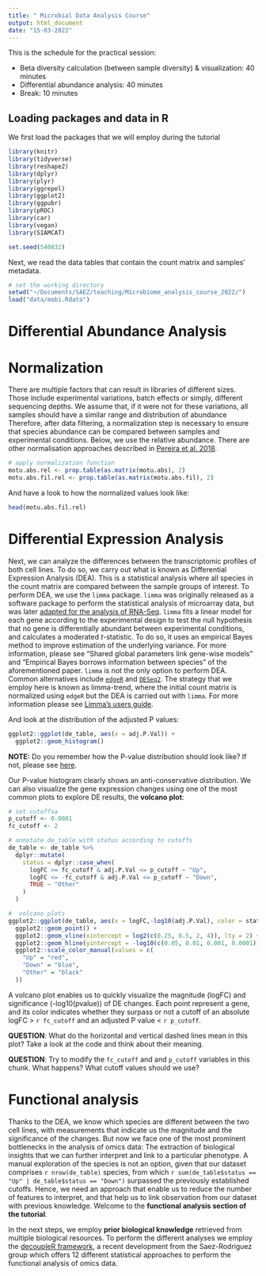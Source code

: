 ```yaml
---
title: " Microbial Data Analysis Course"
output: html_document 
date: "15-03-2022"
---
```


This is the schedule for the practical session:

- Beta diversity calculation (between sample diversity) & visualization: 40 minutes
- Differential abundance analysis: 40 minutes
- Break: 10 minutes

## Loading packages and data in R

We first load the packages that we will employ during the tutorial

```r
library(knitr)
library(tidyverse)
library(reshape2)
library(dplyr)
library(plyr)
library(ggrepel)
library(ggplot2)
library(ggpubr)
library(pROC)
library(car)
library(vegan)
library(SIAMCAT)

set.seed(540832)
```

Next, we read the data tables that contain the count matrix and samples' metadata. 
```r
# set the working directory
setwd("~/Documents/SAEZ/teaching/Microbiome_analysis_course_2022/")
load("data/mobi.Rdata")
```

################################################################################
# Differential Abundance Analysis
################################################################################

# Normalization

There are multiple factors that can result in libraries of different sizes. 
Those include experimental variations, batch effects or simply, different sequencing depths. 
We assume that, if it were not for these variations, all samples should have a similar 
range and distribution of abundance Therefore, after data filtering, a normalization step 
is necessary to ensure that species abundance can be compared between samples and experimental 
conditions. Below, we use the relative abundance. There are other normalisation approaches described 
in [Pereira et al. 2018](https://bmcgenomics.biomedcentral.com/articles/10.1186/s12864-018-4637-6).

```r
# apply normalization function
motu.abs.rel <- prop.table(as.matrix(motu.abs), 2)
motu.abs.fil.rel <- prop.table(as.matrix(motu.abs.fil), 2)
```

And have a look to how the normalized values look like:

```r
head(motu.abs.fil.rel)
```


# Differential Expression Analysis

Next, we can analyze the differences between the transcriptomic profiles of both cell lines. To do so, we carry out what is known as Differential Expression Analysis (DEA). This is a statistical analysis where all species in the count matrix are compared between the sample groups of interest. To perform DEA, we use the `limma` package. `limma` was originally released as a software package to perform the statistical analysis of microarray data, but was later [adapted for the analysis of RNA-Seq](https://academic.oup.com/nar/article/43/7/e47/2414268). `limma` fits a linear model for each gene according to the experimental design to test the null hypothesis that no gene is differentially abundant between experimental conditions, and calculates a moderated *t*-statistic. To do so, it uses an empirical Bayes method to improve estimation of the underlying variance. For more information, please see "Shared global parameters link gene-wise models" and "Empirical Bayes borrows information between species" of the aforementioned paper. `limma` is not the only option to perform DEA. Common alternatives include [`edgeR`](https://www.ncbi.nlm.nih.gov/pmc/articles/PMC2796818/) and [`DESeq2`](https://genomebiology.biomedcentral.com/articles/10.1186/s13059-014-0550-8). The strategy that we employ here is known as limma-trend, where the initial count matrix is normalized using `edgeR` but the DEA is carried out with `limma`. For more information please see [Limma's users guide](https://www.bioconductor.org/packages/devel/bioc/vignettes/limma/inst/doc/usersguide.pdf).


And look at the distribution of the adjusted P values:

```r
ggplot2::ggplot(de_table, aes(x = adj.P.Val)) +
  ggplot2::geom_histogram()
```

**NOTE:** Do you remember how the P-value distribution should look like? If not, please see [here](http://varianceexplained.org/statistics/interpreting-pvalue-histogram/).

Our P-value histogram clearly shows an anti-conservative distribution. We can also visualize the gene expression changes using one of the most common plots to explore DE results, the **volcano plot**:

```r
# set cutoffsa
p_cutoff <- 0.0001
fc_cutoff <- 2

# annotate de_table with status according to cutoffs
de_table <- de_table %>%
  dplyr::mutate(
    status = dplyr::case_when(
      logFC >= fc_cutoff & adj.P.Val <= p_cutoff ~ "Up",
      logFC <= -fc_cutoff & adj.P.Val <= p_cutoff ~ "Down",
      TRUE ~ "Other"
    )
  )

#  volcano plots
ggplot2::ggplot(de_table, aes(x = logFC,-log10(adj.P.Val), color = status)) +
  ggplot2::geom_point() +
  ggplot2::geom_vline(xintercept = log2(c(0.25, 0.5, 2, 4)), lty = 2) +
  ggplot2::geom_hline(yintercept = -log10(c(0.05, 0.01, 0.001, 0.0001)), lty = 2) +
  ggplot2::scale_color_manual(values = c(
    "Up" = "red",
    "Down" = "blue",
    "Other" = "black"
  ))
```

A volcano plot enables us to quickly visualize the magnitude (logFC) and significance (-log10(pvalue)) of DE changes. Each point represent a gene, and its color indicates whether they surpass or not a cutoff of an absolute logFC > `r fc_cutoff` and an adjusted P value < `r p_cutoff`. 

**QUESTION**: What do the horizontal and vertical dashed lines mean in this plot? Take a look at the code and think about their meaning. 

**QUESTION**: Try to modify the `fc_cutoff` and and `p_cutoff` variables in this chunk. What happens? What cutoff values should we use? 

# Functional analysis

Thanks to the DEA, we know which species are different between the two cell lines, with measurements that indicate us the magnitude and the significance of the changes. But now we face one of the most prominent bottlenecks in the analysis of omics data: The extraction of biological insights that we can further interpret and link to a particular phenotype. A manual exploration of the species is not an option, given that our dataset comprises `r nrow(de_table)` species, from which `r sum(de_table$status == "Up" | de_table$status == "Down")` surpassed the previously established cutoffs. Hence, we need an approach that enable us to reduce the number of features to interpret, and that help us to link observation from our dataset with previous knowledge. Welcome to the **functional analysis section of the tutorial**.

In the next steps, we employ **prior biological knowledge** retrieved from multiple biological resources. To perform the different analyses we employ the [decoupleR framework](https://github.com/saezlab/decoupleR), a recent development from the Saez-Rodriguez group which offers 12 different statistical approaches to perform the functional analysis of omics data. 
